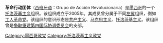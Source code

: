 '''革命行动团体'''（[[西班牙语|西班牙语]]：Grupo de Acción Revolucionaria）是[[墨西哥|墨西哥]]的一个[[托洛茨基主义|托洛茨基主义]]组织。该组织成立于2005年，其成员曾分属于不同[[左翼|左翼]]组织，例如[[工人革命党_(墨西哥)|工人革命党]]。该组织的意识形态是[[共产主义|共产主义]]、[[马克思主义|马克思主义]]、[[托洛茨基主义|托洛茨基主义]]。该组织曾是[[争取重建第四国际协调委员会|争取重建第四国际协调委员会]]的支部。

[[Category:墨西哥政党|Category:墨西哥政党]]
[[Category:托洛茨基主义政党|Category:托洛茨基主义政党]]